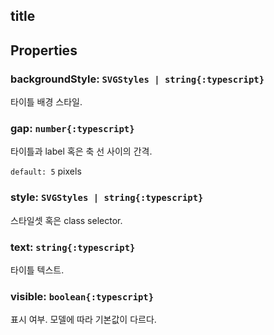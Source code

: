 ## title

## Properties

### backgroundStyle: `SVGStyles | string{:typescript}`
타이틀 배경 스타일.  

### gap: `number{:typescript}`
타이틀과 label 혹은 축 선 사이의 간격.

  
`default: 5` pixels 

### style: `SVGStyles | string{:typescript}`
스타일셋 혹은 class selector.  

### text: `string{:typescript}`
타이틀 텍스트.  

### visible: `boolean{:typescript}`
표시 여부.
모델에 따라 기본값이 다르다.  
